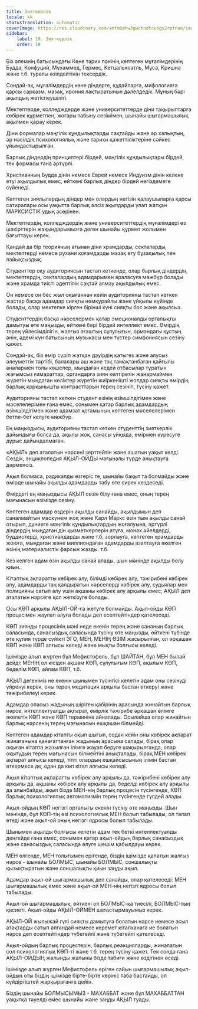 ```yaml
---
title: Зияткерлік
locale: kk
statusTranslation: automatic
coverImage: https://res.cloudinary.com/xmfm6mhw3gwctndtcubgx2rptnae/image/upload/v1740337243/small_cover_educacion_fundamental_a051170f1c.webp
sidebar:
    label: 19. Зияткерлік
    order: 19
---
```

Біз әлемнің батысындағы Көне тарих пәнінің көптеген мұғалімдерінің Будда, Конфуций, Мұхаммед, Гермес, Кетцалькоатль, Мұса, Кришна және т.б. туралы әзілдейтінін тексердік.

Сондай-ақ, мұғалімдердің көне діндерге, құдайларға, мифологияға қарсы сарказм, мазақ, ирония лақтыратынын дәлелдедік. Мұның бәрі ақылдың жетіспеушілігі.

Мектептерде, колледждерде және университеттерде діни тақырыптарға көбірек құрметпен, жоғары табыну сезімімен, шынайы шығармашылық ақылмен қарау керек.

Діни формалар мәңгілік құндылықтарды сақтайды және әр халықтың, әр нәсілдің психологиялық және тарихи қажеттіліктеріне сәйкес ұйымдастырылған.

Барлық діндердің принциптері бірдей, мәңгілік құндылықтары бірдей, тек формасы ғана әртүрлі.

Христианның Будда дінін немесе Еврей немесе Индуизм дінін келеке етуі ақылдылық емес, өйткені барлық діндер бірдей негіздемеге сүйенеді.

Көптеген зиялылардың діндер мен олардың негізін қалаушыларға қарсы сатиралары осы уақытта барлық әлсіз ақылдарды улап жатқан МАРКСИСТІК удың әсерінен.

Мектептердің, колледждердің және университеттердің мұғалімдері өз шәкірттерін жақындарымызға деген шынайы құрмет жолымен бағыттауы керек.

Қандай да бір теорияның атынан діни храмдарды, секталарды, мектептерді немесе рухани қоғамдарды мазақ ету бұзақылық пен лайықсыздық.

Студенттер оқу аудиториясын тастап кеткенде, олар барлық діндердің, мектептердің, секталардың адамдарымен араласуға мәжбүр болады және храмда тиісті әдептілік сақтай алмау ақылдылық емес.

Он немесе он бес жыл оқығаннан кейін аудиторияны тастап кеткен жастар басқа адамдар сияқты немқұрайлы және ұйқылы күйінде болады, олар мектепке кірген бірінші күні сияқты бос және ақылсыз.

Студенттердің басқа нәрселермен қатар эмоционалды орталықты дамытуы өте маңызды, өйткені бәрі бірдей интеллект емес. Өмірдің терең үйлесімділігін, жалғыз ағаштың сұлулығын, ормандағы құстың әнін, әдемі күн батысының музыкасы мен түстер симфониясын сезіну қажет.

Сондай-ақ, біз өмір сүріп жатқан дәуірдің қатыгез және аяусыз әлеуметтік тәртібі, балалары аш және тоқ тамақтанбаған қайғылы аналармен толы көшелер, мыңдаған кедей отбасылар тұратын жағымсыз ғимараттар, органдарға зиян келтіретін жанармаймен жүретін мыңдаған көліктер жүретін жиіркенішті жолдар сияқты өмірдің барлық қорқынышты контрасттарын терең сезініп, түсіну қажет.

Аудиторияны тастап кеткен студент өзінің өзімшілдігімен және мәселелерімен ғана емес, сонымен қатар барлық адамдардың өзімшілдігімен және адамзат қоғамының көптеген мәселелерімен бетпе-бет келуге мәжбүр.

Ең маңыздысы, аудиторияны тастап кеткен студенттің зияткерлік дайындығы болса да, ақылы жоқ, санасы ұйқыда, өмірмен күресуге дұрыс дайындалмаған.

«АҚЫЛ» деп аталатын нәрсені зерттейтін және ашатын уақыт келді. Сөздік, энциклопедия АҚЫЛ-ОЙДЫ мағыналы түрде анықтауға дәрменсіз.

Ақыл болмаса, радикалды өзгеріс те, шынайы бақыт та болмайды және өмірде шынайы ақылды адамдарды табу өте сирек кездеседі.

Өмірдегі ең маңыздысы АҚЫЛ сөзін білу ғана емес, оның терең мағынасын өзімізде сезіну.

Көптеген адамдар өздерін ақылды санайды, ақылдымын деп саналмайтын маскүнем жоқ және Карл Маркс өзін тым ақылды санай отырып, дүниеге мәңгілік құндылықтардың жоғалуына, әртүрлі діндердің мыңдаған дін қызметкерлерін атуға, монах әйелдерді, буддистерді, христиандарды және т.б. зорлауға, көптеген храмдарды жоюға, мыңдаған және миллиондаған адамдарды азаптауға әкелген өзінің материалистік фарсын жазды. т.б.

Кез келген адам өзін ақылды санай алады, шын мәнінде ақылды болу қиын.

Кітаптық ақпаратты көбірек алу, білімді көбірек алу, тәжірибені көбірек алу, адамдарды таң қалдыратын нәрселерді көбірек алу, судьялар мен полицияны сатып алу үшін ақшаны көбірек алу арқылы емес; АҚЫЛ деп аталатын нәрсеге қол жеткізуге болады.

Осы КӨП арқылы АҚЫЛ-ОЙ-ға жетуге болмайды. Ақыл-ойды КӨП процесімен жаулап алуға болады деп есептейтіндер қателеседі.

КӨП зиянды процесінің мәні неде екенін терең және сананың барлық саласында, санасыздық саласында түсіну өте маңызды, өйткені түбінде өте құпия түрде сүйікті ЭГО, МЕН, МЕНІҢ ӨЗІМ жасырылған, ол әрқашан КӨП және КӨП алғысы келеді және мықты болғысы келеді.

Ішімізде алып жүрген бұл Мефистофель, бұл ШАЙТАН, бұл МЕН былай дейді: МЕНІҢ ол кісіден ақшам КӨП, сұлулығым КӨП, ақылым КӨП, беделім КӨП, айлам КӨП, т.б.

АҚЫЛ дегеніміз не екенін шынымен түсінгісі келетін адам оны сезінуді үйренуі керек, оны терең медитация арқылы бастан өткеруі және тәжірибелеуі керек.

Адамдар опасыз жадының шіріген қабірінің арасында жинайтын барлық нәрсе, интеллектуалды ақпарат, өмірлік тәжірибе әрқашан өлімге әкелетін КӨП және КӨП терминіне айналады. Осылайша олар жинайтын барлық нәрсенің терең мағынасын ешқашан білмейді.

Көптеген адамдар кітапты оқып шығып, содан кейін оны көбірек ақпарат жинағанына қанағаттанған жадының арасына салады, бірақ олар оқыған кітапта жазылған ілімге жауап беруге шақырылғанда, олар оқытудың терең мағынасын білмейтіні анықталады, бірақ МЕН көбірек ақпарат алғысы келеді, тіпті олардың ешқайсысының ілімін бастан өткермесе де, одан да көп кітап алғысы келеді.

Ақыл кітаптық ақпаратты көбірек алу арқылы да, тәжірибені көбірек алу арқылы да, ақшаны көбірек алу арқылы да, беделді көбірек алу арқылы да алынбайды, ақыл бізде МЕН-нің барлық процесін түсінгенде, КӨП барлық психологиялық автоматизмін терең түсінгенде гүлдей алады.

Ақыл-ойдың КӨП негізгі орталығы екенін түсіну өте маңызды. Шын мәнінде, бұл КӨП-тің өзі психологиялық МЕН болып табылады, ол талап етеді және ақыл-ой оның негізгі ядросы болып табылады.

Шынымен ақылды болғысы келетін адам тек беткі интеллектуалды деңгейде ғана емес, сонымен қатар ақыл-ойдың барлық санасыздық және санасыздық саласында өлуге шешім қабылдауы керек.

МЕН өлгенде, МЕН толығымен ерігенде, біздің ішімізде қалатын жалғыз нәрсе - шынайы БОЛМЫС, шынайы БОЛМЫС, соншалықты қызықтыратын және соншалықты қиын заңды ақыл.

Адамдар ақыл-ой шығармашылық деп санайды, олар қателеседі. МЕН шығармашылық емес және ақыл-ой МЕН-нің негізгі ядросы болып табылады.

Ақыл-ой шығармашылық, өйткені ол БОЛМЫС-қа тиесілі, БОЛМЫС-тың қасиеті. Ақыл-ойды АҚЫЛ-ОЙМЕН шатастырмауымыз керек.

АҚЫЛ-ОЙ жылыжай гүлі сияқты дамытуға болатын нәрсе немесе асыл атақтарды сатып алғандай немесе керемет кітапханаға ие болатын нәрсе деп есептейтіндер түбегейлі және түбегейлі қателеседі.

Ақыл-ойдың барлық процестерін, барлық реакцияларды, жиналатын сол психологиялық КӨП-ті және т.б. терең түсіну қажет. Тек сонда ғана АҚЫЛ-ОЙДЫҢ жалынды жалыны бізде табиғи және өздігінен өседі.

Ішімізде алып жүрген Мефистофель еріген сайын шығармашылық ақыл-ойдың оты біздің ішімізде бірте-бірте көрініс таба бастайды, ол күйдіргіштей жарқырағанға дейін.

Біздің шынайы БОЛМЫСЫМЫЗ - МАХАББАТ және бұл МАХАББАТТАН уақытқа тәуелді емес шынайы және заңды АҚЫЛ туады.

